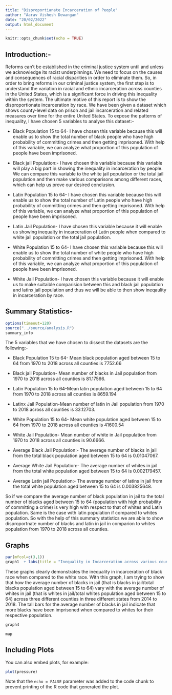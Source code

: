 ```yaml
---
title: "Disproportianate Incarceration of People"
author: "Aarav Vishesh Dewangan"
date: "20/02/2022"
output: html_document
---
```


```r
knitr::opts_chunk$set(echo = TRUE)
```

## Introduction:-

Reforms can't be established in the criminal justice system until and unless we acknowledge its racist underpinnings. We need to focus on the causes and consequences of racial disparities in order to eliminate them. So, in order to bring reforms in our criminal justice system, the first step is to understand the variation in racial and ethnic incarceration across counties in the United States, which is a significant force in driving this inequality within the system.
The ultimate motive of this report is to show the disproportionate incarceration by race.
We have been given a dataset which shows county-level data on prison and jail
incarceration and related measures over time for the entire United States. To expose the patterns of inequality, I have chosen 5 variables to analyse this dataset:-

- Black Population 15 to 64- I have chosen this variable because this will enable us to show the total number of black people who have high probability of committing crimes and then getting imprisoned. With help of this variable, we can analyze what proportion of this population of people have been imprisoned.

- Black jail Population:- I have chosen this variable because this variable will play a big part in showing the inequality in incarceration by people. We can compare this variable to the white jail population or the total jail population and then make various comparisons among different races, which can help us prove our desired conclusion.

- Latin Population 15 to 64- I have chosen this variable because this will enable us to show the total number of Latin people who have high probability of committing crimes and then getting imprisoned. With help of this variable, we can analyze what proportion of this population of people have been imprisoned.

- Latin Jail Population- I have chosen this variable because it will enable us showing inequalty in incarceration of Latin people when compared to white jail population or the total jail population.

- White Population 15 to 64- I have chosen this variable because this will enable us to show the total number of white people who have high probability of committing crimes and then getting imprisoned. With help of this variable, we can analyze what proportion of this population of people have been imprisoned.


- White Jail Population- I have chosen this variable because it will enable us to make suitaible comparision between this and black jail population and latinx jail population and thus we will be able to then show ineqaulity in incarceration by race.


## Summary Statistics-

```r
options(timeout=120)
source("../source/analysis.R")
summary_info

```

The 5 variables that we have chosen to dissect the datasets are the following:-

-  Black Population 15 to 64- Mean black population aged between 15 to 64 from 1970 to 2018 across all counties is 7752.66

-  Black jail Population- Mean number of blacks in Jail population from 1970 to 2018 across all counties is 81.17566.

- Latin Population 15 to 64-Mean latin population aged between 15 to 64 from 1970 to 2018 across all counties is 8659.194

-  Latinx Jail Population-Mean number of latin in Jail population from 1970 to 2018 across all counties is 33.12703.

- White Population 15 to 64- Mean white population aged between 15 to 64 from 1970 to 2018 across all counties is 41600.54

-  White Jail Population- Mean number of white in Jail population from 1970 to 2018 across all counties is 90.6666.

- Average Black Jail Population:- The average number of blacks in jail from the total black population aged between 15 to 64 is 0.01047067.

- Average White Jail Population:- The average number of whites in jail from the total white population aged between 15 to 64 is 0.002179457.

- Average Latin jail Population:- The average number of latins in jail from the total white population aged between 15 to 64 is 0.003825648.

So if we compare the average number of black population in jail to the total number of blacks aged between 15 to 64 (population with high probability of committing a crime) is very high with respect to that of whites and Latin population. Same is the case with latin population if compared to whites population. So with the help of this summary statistics we are able to show disproportnate number of blacks and latin in jail in comparion to whites population from 1970 to 2018 across all counties.

## Graphs

```r
par(mfcol=c(3,1))
graph1  + labs(title = "Inequality in Incarceration across various counties")


```



These graphs clearly demonstrates the inequality in incarceration of black race when compared to the white race. With this graph, I am trying to show that how the average number of blacks in jail (that is blacks in jail/total blacks population aged between 15 to 64) vary with the  average number of whites in jail (that is whites in jail/total whites population aged between 15 to 64) across three different counties in three different states from 2014 to 2018. The tall bars for the average number of blacks in jail indicate that more blacks have been imprisoned when compared to whites for their respective population.

```r

graph4
```


```r

map
```

## Including Plots

You can also embed plots, for example:

```r
plot(pressure)
```

Note that the `echo = FALSE` parameter was added to the code chunk to prevent printing of the R code that generated the plot.
